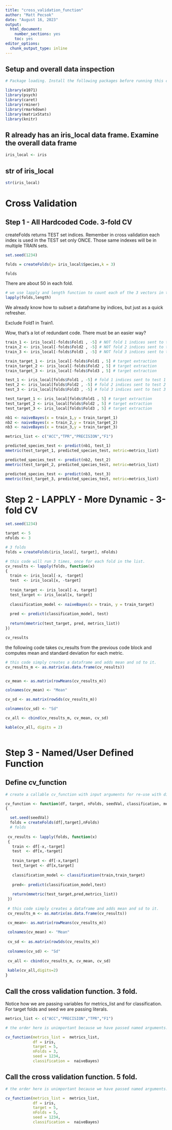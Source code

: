 ```yaml
---
title: "cross_validation_function"
author: "Matt Pecsok"
date: "August 16, 2023"
output: 
  html_document:
    number_sections: yes
    toc: yes
editor_options: 
  chunk_output_type: inline
---
```




## Setup and overall data inspection
```r
# Package loading. Install the following packages before running this chunk or knitting this program.

library(e1071)
library(psych)
library(caret)
library(rminer)
library(rmarkdown)
library(matrixStats)
library(knitr)

```



## R already has an iris_local data frame. Examine the overall data frame
```r
iris_local <- iris
```

## str of iris_local

```r
str(iris_local)
```


# Cross Validation

## Step 1 - All Hardcoded Code. 3-fold CV

createFolds returns TEST set indices. Remember in cross validation each index is used in the TEST set only ONCE. Those same indexes will be in multiple TRAIN sets. 

```r
set.seed(1234)

folds = createFolds(y= iris_local$Species,k = 3)

folds

```
There are about 50 in each fold. 

```r
# we use lapply and length function to count each of the 3 vectors in the list. 
lapply(folds,length)

```
We already know how to subset a dataframe by indices, but just as a quick refresher. 

Exclude Fold1 in Train1.

Wow, that's a lot of redundant code. There must be an easier way?

```r
train_1 <- iris_local[-folds$Fold1 , -5] # NOT fold 1 indices sent to train 1
train_2 <- iris_local[-folds$Fold2 , -5] # NOT fold 2 indices sent to train 2
train_3 <- iris_local[-folds$Fold3 , -5] # NOT fold 3 indices sent to train 3

train_target_1 <- iris_local[-folds$Fold1 , 5] # target extraction
train_target_2 <- iris_local[-folds$Fold2 , 5] # target extraction
train_target_3 <- iris_local[-folds$Fold3 , 5] # target extraction

test_1 <- iris_local[folds$Fold1 , -5] # fold 1 indices sent to test 1 
test_2 <- iris_local[folds$Fold2 , -5] # fold 2 indices sent to test 2
test_3 <- iris_local[folds$Fold3 , -5] # fold 3 indices sent to test 3 

test_target_1 <- iris_local[folds$Fold1 , 5] # target extraction
test_target_2 <- iris_local[folds$Fold2 , 5] # target extraction
test_target_3 <- iris_local[folds$Fold3 , 5] # target extraction

```

```r

nb1 <- naiveBayes(x = train_1,y = train_target_1)
nb2 <- naiveBayes(x = train_2,y = train_target_2)
nb3 <- naiveBayes(x = train_3,y = train_target_3)

```

```r
metrics_list <- c("ACC","TPR","PRECISION","F1")

predicted_species_test <- predict(nb1, test_1)
mmetric(test_target_1, predicted_species_test, metric=metrics_list)

predicted_species_test <- predict(nb2, test_2)
mmetric(test_target_2, predicted_species_test, metric=metrics_list)

predicted_species_test <- predict(nb3, test_3)
mmetric(test_target_3, predicted_species_test, metric=metrics_list)
```
# Step 2 - LAPPLY - More Dynamic - 3-fold CV


```r


set.seed(1234)

target <- 5
nFolds <- 3

# 3 folds
folds = createFolds(iris_local[, target], nFolds)

# this code will run 3 times, once for each fold in the list.
cv_results <- lapply(folds, function(x)
{
  train <- iris_local[-x, -target]
  test  <- iris_local[x, -target]
  
  train_target <- iris_local[-x, target]
  test_target <- iris_local[x, target]
  
  classification_model <- naiveBayes(x = train, y = train_target)
  
  pred <- predict(classification_model, test)
  
  return(mmetric(test_target, pred, metrics_list))
})

cv_results
```
the following code takes cv_results from the previous code block and computes mean and standard deviation for each metric. 

```r

# this code simply creates a dataframe and adds mean and sd to it.
cv_results_m <- as.matrix(as.data.frame(cv_results))


cv_mean <- as.matrix(rowMeans(cv_results_m))

colnames(cv_mean) <- "Mean"

cv_sd <- as.matrix(rowSds(cv_results_m))

colnames(cv_sd) <- "Sd"

cv_all <- cbind(cv_results_m, cv_mean, cv_sd)

kable(cv_all, digits = 2)
 
```





# Step 3 - Named/User Defined Function 

## Define cv_function

```r
# create a callable cv_function with input arguments for re-use with different input arguments

cv_function <- function(df, target, nFolds, seedVal, classification, metrics_list)
{

  set.seed(seedVal)
  folds = createFolds(df[,target],nFolds)
  # folds
 
 cv_results <- lapply(folds, function(x)
 { 
   train <- df[-x,-target]
   test  <- df[x,-target]
   
   train_target <- df[-x,target]
   test_target <- df[x,target]
   
   classification_model <- classification(train,train_target) 
   
   pred<- predict(classification_model,test)
   
   return(mmetric(test_target,pred,metrics_list))
 })
 
 # this code simply creates a dataframe and adds mean and sd to it.
 cv_results_m <- as.matrix(as.data.frame(cv_results))

 cv_mean<- as.matrix(rowMeans(cv_results_m))
 
 colnames(cv_mean) <- "Mean"
 
 cv_sd <- as.matrix(rowSds(cv_results_m))
 
 colnames(cv_sd) <- "Sd"
 
 cv_all <- cbind(cv_results_m, cv_mean, cv_sd)
 
 kable(cv_all,digits=2)
}
```  


## Call the cross validation function. 3 fold. 

Notice how we are passing variables for metrics_list and for classification. For target folds and seed we are passing literals.

```r

metrics_list <- c("ACC","PRECISION","TPR","F1")

# the order here is unimportant because we have passed named arguments. 

cv_function(metrics_list =  metrics_list, 
            df = iris, 
            target = 5, 
            nFolds = 3, 
            seed = 1234,
            classification =  naiveBayes)

```
## Call the cross validation function. 5 fold. 

```r

# the order here is unimportant because we have passed named arguments. 

cv_function(metrics_list =  metrics_list, 
            df = iris, 
            target = 5, 
            nFolds = 5, 
            seed = 1234,
            classification =  naiveBayes)

```



